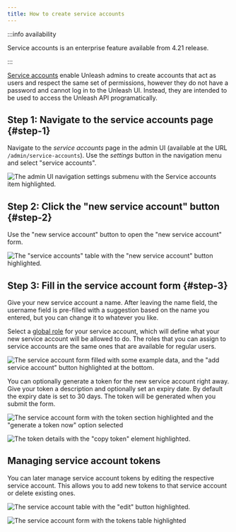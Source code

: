 ```yaml
---
title: How to create service accounts
---
```


:::info availability

Service accounts is an enterprise feature available from 4.21 release.

:::

[Service accounts](../reference/service-accounts.md) enable Unleash admins to create accounts that act as users and respect the same set of permissions, however they do not have a password and cannot log in to the Unleash UI. Instead, they are intended to be used to access the Unleash API programatically.

## Step 1: Navigate to the service accounts page {#step-1}

Navigate to the _service accounts_ page in the admin UI (available at the URL `/admin/service-accounts`). Use the _settings_ button in the navigation menu and select "service accounts".

![The admin UI navigation settings submenu with the Service accounts item highlighted.](/img/service-account-1.png)

## Step 2: Click the "new service account" button {#step-2}

Use the "new service account" button to open the "new service account" form.

![The "service accounts" table with the "new service account" button highlighted.](/img/service-account-2.png)

## Step 3: Fill in the service account form {#step-3}

Give your new service account a name. After leaving the name field, the username field is pre-filled with a suggestion based on the name you entered, but you can change it to whatever you like.

Select a [global role](https://docs.getunleash.io/reference/rbac#standard-roles) for your service account, which will define what your new service account will be allowed to do. The roles that you can assign to service accounts are the same ones that are available for regular users.

![The service account form filled with some example data, and the "add service account" button highlighted at the bottom.](/img/service-account-3.png)

You can optionally generate a token for the new service account right away. Give your token a description and optionally set an expiry date. By default the expiry date is set to 30 days. The token will be generated when you submit the form.

![The service account form with the token section highlighted and the "generate a token now" option selected](/img/service-account-4.png)

![The token details with the "copy token" element highlighted.](/img/service-account-5.png)

## Managing service account tokens

You can later manage service account tokens by editing the respective service account. This allows you to add new tokens to that service account or delete existing ones.

![The service account table with the "edit" button highlighted.](/img/service-account-6.png)

![The service account form with the tokens table highlighted](/img/service-account-tokens.png)
